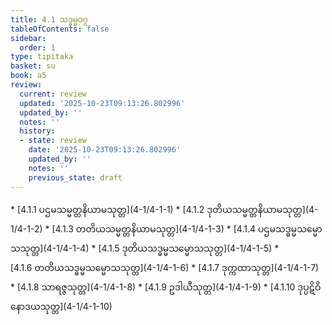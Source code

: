 ```yaml
---
title: 4.1 သဒ္ဓမ္မဝဂ္ဂ
tableOfContents: false
sidebar:
  order: 1
type: tipitaka
basket: su
book: a5
review:
  current: review
  updated: '2025-10-23T09:13:26.802996'
  updated_by: ''
  notes: ''
  history:
  - state: review
    date: '2025-10-23T09:13:26.802996'
    updated_by: ''
    notes: ''
    previous_state: draft
---
```



<ReviewStatus review={frontmatter.review} showDetails={true} />

<HypothesisAnnotation frontmatter={frontmatter} />

<DynamicBreadcrumb />



<TableOfContents book="a5" section="4.1">
* [4.1.1 ပဌမသမ္မတ္တနိယာမသုတ္တ](4-1/4-1-1)
* [4.1.2 ဒုတိယသမ္မတ္တနိယာမသုတ္တ](4-1/4-1-2)
* [4.1.3 တတိယသမ္မတ္တနိယာမသုတ္တ](4-1/4-1-3)
* [4.1.4 ပဌမသဒ္ဓမ္မသမ္မောသသုတ္တ](4-1/4-1-4)
* [4.1.5 ဒုတိယသဒ္ဓမ္မသမ္မောသသုတ္တ](4-1/4-1-5)
* [4.1.6 တတိယသဒ္ဓမ္မသမ္မောသသုတ္တ](4-1/4-1-6)
* [4.1.7 ဒုက္ကထာသုတ္တ](4-1/4-1-7)
* [4.1.8 သာရဇ္ဇသုတ္တ](4-1/4-1-8)
* [4.1.9 ဥဒါယီသုတ္တ](4-1/4-1-9)
* [4.1.10 ဒုပ္ပဋိဝိနောဒယသုတ္တ](4-1/4-1-10)
</TableOfContents>